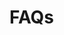 <SEO
  title="FAQs"
  description="Common questions and answers about using Maker UI layouts and primitive components."
/>

# FAQs
